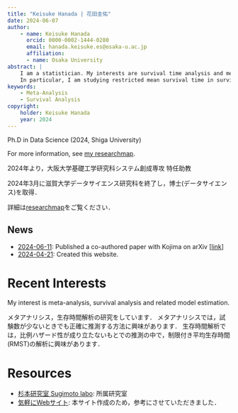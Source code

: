 ```yaml
---
title: "Keisuke Hanada | 花田圭佑"
date: 2024-06-07
author:
    - name: Keisuke Hanada
      orcid: 0000-0002-1444-0280
      email: hanada.keisuke.es@osaka-u.ac.jp
      affiliation:
      - name: Osaka University
abstract: |
    I am a statistician. My interests are survival time analysis and meta-analysis.
    In particular, I am studying restricted mean survival time in survival time analyses and better meta-analysis inferences when the number of studies is small.
keywords: 
    - Meta-Analysis
    - Survival Analysis
copyright:
    holder: Keisuke Hanada
    year: 2024
---
```


Ph.D in Data Science (2024, Shiga University)

For more information, see [my researchmap](https://researchmap.jp/k_hanada).

2024年より，大阪大学基礎工学研究科システム創成専攻 特任助教

2024年3月に滋賀大学データサイエンス研究科を終了し，博士(データサイエンス)を取得．

詳細は[researchmap](https://researchmap.jp/k_hanada)をご覧ください．


:::{.callout-}
## News
* <u>2024-06-11</u>: Published a co-authored paper with Kojima on arXiv [[link](https://arxiv.org/abs/2406.06071)]
* <u>2024-04-21</u>: Created this website.
:::

# Recent Interests
My interest is meta-analysis, survival analysis and related model estimation.

メタアナリシス，生存時間解析の研究をしています．
メタアナリシスでは，試験数が少ないときでも正確に推測する方法に興味があります．
生存時間解析では，比例ハザード性が成り立たないもとでの推測の中で，制限付き平均生存時間(RMST)の解析に興味があります．

# Resources
* [杉本研究室 Sugimoto labo](https://sugimoto-lab.ywstat.jp/): 所属研究室
* [気軽にWebサイト](https://shohei-doi.github.io/academic-website/multiple-contents.html): 本サイト作成のため，参考にさせていただきました．




